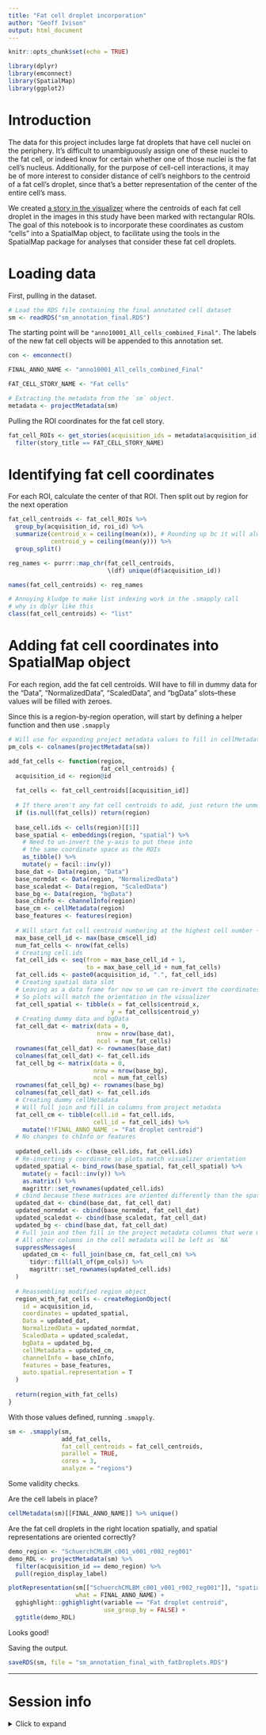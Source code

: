 ```yaml
---
title: "Fat cell droplet incorporation"
author: "Geoff Ivison"
output: html_document
---
```


```r
knitr::opts_chunk$set(echo = TRUE)

library(dplyr)
library(emconnect)
library(SpatialMap)
library(ggplot2)
```


# Introduction

The data for this project includes large fat droplets that have cell nuclei on the periphery. It's difficult to unambiguously assign one of these nuclei to the fat cell, or indeed know for certain whether one of those nuclei is the fat cell's nucleus. Additionally, for the purpose of cell-cell interactions, it may be of more interest to consider distance of cell's neighbors to the centroid of a fat cell's droplet, since that's a better representation of the center of the entire cell's mass.

We created [a story in the visualizer](https://app.enablemedicine.com/share/vis/n3daYN) where the centroids of each fat cell droplet in the images in this study have been marked with rectangular ROIs. The goal of this notebook is to incorporate these coordinates as custom "cells" into a SpatialMap object, to facilitate using the tools in the SpatialMap package for analyses that consider these fat cell droplets.

# Loading data

First, pulling in the dataset.

```r
# Load the RDS file containing the final annotated cell dataset 
sm <- readRDS("sm_annotation_final.RDS")
```

The starting point will be `"anno10001_All_cells_combined_Final"`. The labels of the new fat cell objects will be appended to this annotation set.

```r
con <- emconnect()

FINAL_ANNO_NAME <- "anno10001_All_cells_combined_Final"

FAT_CELL_STORY_NAME <- "Fat cells"
```



```r
# Extracting the metadata from the `sm` object.
metadata <- projectMetadata(sm)
```

Pulling the ROI coordinates for the fat cell story.

```r
fat_cell_ROIs <- get_stories(acquisition_ids = metadata$acquisition_id) %>%
  filter(story_title == FAT_CELL_STORY_NAME)
```

# Identifying fat cell coordinates

For each ROI, calculate the center of that ROI. Then split out by region for the next operation

```r
fat_cell_centroids <- fat_cell_ROIs %>%
  group_by(acquisition_id, roi_id) %>%
  summarize(centroid_x = ceiling(mean(x)), # Rounding up bc it will always be 0.5 if not an integer
            centroid_y = ceiling(mean(y))) %>%
  group_split()

reg_names <- purrr::map_chr(fat_cell_centroids,
                            \(df) unique(df$acquisition_id))

names(fat_cell_centroids) <- reg_names

# Annoying kludge to make list indexing work in the .smapply call
# why is dplyr like this
class(fat_cell_centroids) <- "list"
```

# Adding fat cell coordinates into SpatialMap object

For each region, add the fat cell centroids. Will have to fill in dummy data for the "Data", "NormalizedData", "ScaledData", and "bgData" slots--these values will be filled with zeroes.

Since this is a region-by-region operation, will start by defining a helper function and then use `.smapply`

```r
# Will use for expanding project metadata values to fill in cellMetadata
pm_cols <- colnames(projectMetadata(sm))

add_fat_cells <- function(region,
                          fat_cell_centroids) {
  acquisition_id <- region@id
  
  fat_cells <- fat_cell_centroids[[acquisition_id]]
    
  # If there aren't any fat cell centroids to add, just return the unmodified region
  if (is.null(fat_cells)) return(region)
  
  base_cell.ids <- cells(region)[[1]]
  base_spatial <- embeddings(region, "spatial") %>%
    # Need to un-invert the y-axis to put these into 
    # the same coordinate space as the ROIs
    as_tibble() %>%
    mutate(y = facil::inv(y))
  base_dat <- Data(region, "Data")
  base_normdat <- Data(region, "NormalizedData")
  base_scaledat <- Data(region, "ScaledData")
  base_bg <- Data(region, "bgData")
  base_chInfo <- channelInfo(region)
  base_cm <- cellMetadata(region)
  base_features <- features(region)
  
  # Will start fat cell centroid numbering at the highest cell number + 1
  max_base_cell_id <- max(base_cm$cell_id)
  num_fat_cells <- nrow(fat_cells)
  # Creating cell.ids
  fat_cell_ids <- seq(from = max_base_cell_id + 1,
                      to = max_base_cell_id + num_fat_cells)
  fat_cell.ids <- paste0(acquisition_id, ".", fat_cell_ids)
  # Creating spatial data slot
  # Leaving as a data frame for now so we can re-invert the coordinates
  # So plots will match the orientation in the visualizer
  fat_cell_spatial <- tibble(x = fat_cells$centroid_x,
                             y = fat_cells$centroid_y)
  # Creating dummy data and bgData
  fat_cell_dat <- matrix(data = 0,
                         nrow = nrow(base_dat),
                         ncol = num_fat_cells)
  rownames(fat_cell_dat) <- rownames(base_dat)
  colnames(fat_cell_dat) <- fat_cell.ids
  fat_cell_bg <- matrix(data = 0,
                        nrow = nrow(base_bg),
                        ncol = num_fat_cells)
  rownames(fat_cell_bg) <- rownames(base_bg)
  colnames(fat_cell_dat) <- fat_cell.ids
  # Creating dummy cellMetadata
  # Will full join and fill in columns from project metadata
  fat_cell_cm <- tibble(cell.id = fat_cell.ids,
                        cell_id = fat_cell_ids) %>%
    mutate(!!FINAL_ANNO_NAME := "Fat droplet centroid")
  # No changes to chInfo or features
  
  updated_cell.ids <- c(base_cell.ids, fat_cell.ids)
  # Re-inverting y coordinate so plots match visualizer orientation
  updated_spatial <- bind_rows(base_spatial, fat_cell_spatial) %>%
    mutate(y = facil::inv(y)) %>%
    as.matrix() %>%
    magrittr::set_rownames(updated_cell.ids)
  # cbind because these matrices are oriented differently than the spatial
  updated_dat <- cbind(base_dat, fat_cell_dat)
  updated_normdat <- cbind(base_normdat, fat_cell_dat)
  updated_scaledat <- cbind(base_scaledat, fat_cell_dat)
  updated_bg <- cbind(base_dat, fat_cell_dat)
  # Full join and then fill in the project metadata columns that were merged
  # All other columns in the cell metadata will be left as `NA`
  suppressMessages(
    updated_cm <- full_join(base_cm, fat_cell_cm) %>%
      tidyr::fill(all_of(pm_cols)) %>%
      magrittr::set_rownames(updated_cell.ids)
  )
  
  # Reassembling modified region object
  region_with_fat_cells <- createRegionObject(
    id = acquisition_id,
    coordinates = updated_spatial,
    Data = updated_dat,
    NormalizedData = updated_normdat,
    ScaledData = updated_scaledat,
    bgData = updated_bg,
    cellMetadata = updated_cm,
    channelInfo = base_chInfo,
    features = base_features,
    auto.spatial.representation = T
  )
  
  return(region_with_fat_cells)
}
```

With those values defined, running `.smapply`.

```r
sm <- .smapply(sm,
               add_fat_cells,
               fat_cell_centroids = fat_cell_centroids,
               parallel = TRUE,
               cores = 3,
               analyze = "regions")
```

Some validity checks.

Are the cell labels in place?

```r
cellMetadata(sm)[[FINAL_ANNO_NAME]] %>% unique()
```

Are the fat cell droplets in the right location spatially, and spatial representations are oriented correctly?

```r
demo_region <- "SchuerchCMLBM_c001_v001_r002_reg001"
demo_RDL <- projectMetadata(sm) %>%
  filter(acquisition_id == demo_region) %>%
  pull(region_display_label)

plotRepresentation(sm[["SchuerchCMLBM_c001_v001_r002_reg001"]], "spatial",
                   what = FINAL_ANNO_NAME) +
  gghighlight::gghighlight(variable == "Fat droplet centroid",
                           use_group_by = FALSE) +
  ggtitle(demo_RDL)
```

Looks good!

Saving the output.

```r
saveRDS(sm, file = "sm_annotation_final_with_fatDroplets.RDS")
```


***

# Session info

<details><summary>Click to expand</summary>

```r
sessionInfo()
```
</details>


